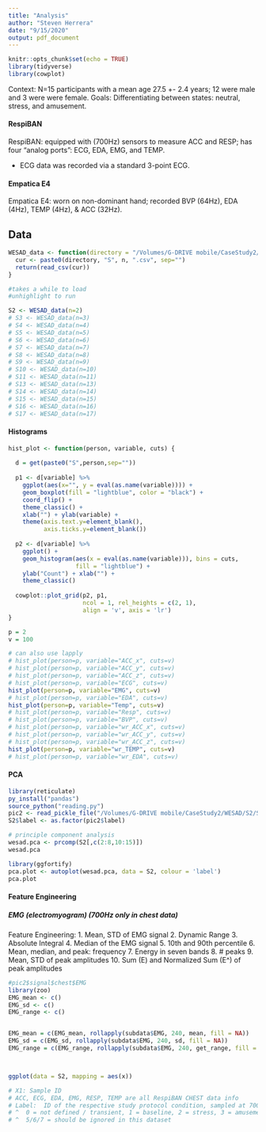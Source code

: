 ```yaml
---
title: "Analysis"
author: "Steven Herrera"
date: "9/15/2020"
output: pdf_document
---
```


```r
knitr::opts_chunk$set(echo = TRUE)
library(tidyverse)
library(cowplot)
```

Context: N=15 participants with a mean age 27.5 +- 2.4 years; 12 were male and 3 were were female. 
Goals: Differentiating between states: neutral, stress, and amusement.

#### RespiBAN

RespiBAN: equipped with (700Hz) sensors to measure ACC and RESP; has four "analog ports": ECG, EDA, EMG, and TEMP.

- ECG data was recorded via a standard 3-point ECG.

#### Empatica E4

Empatica E4: worn on non-dominant hand; recorded BVP (64Hz), EDA (4Hz), TEMP (4Hz), & ACC (32Hz).

## Data

```r
WESAD_data <- function(directory = "/Volumes/G-DRIVE mobile/CaseStudy2/data/imputed_data/", n) {
  cur <- paste0(directory, "S", n, ".csv", sep="")
  return(read_csv(cur))
}

#takes a while to load
#unhighlight to run

S2 <- WESAD_data(n=2)
# S3 <- WESAD_data(n=3)
# S4 <- WESAD_data(n=4)
# S5 <- WESAD_data(n=5)
# S6 <- WESAD_data(n=6)
# S7 <- WESAD_data(n=7)
# S8 <- WESAD_data(n=8)
# S9 <- WESAD_data(n=9)
# S10 <- WESAD_data(n=10)
# S11 <- WESAD_data(n=11)
# S13 <- WESAD_data(n=13)
# S14 <- WESAD_data(n=14)
# S15 <- WESAD_data(n=15)
# S16 <- WESAD_data(n=16)
# S17 <- WESAD_data(n=17)
```

#### Histograms

```r
hist_plot <- function(person, variable, cuts) {
  
  d = get(paste0("S",person,sep=""))
  
  p1 <- d[variable] %>%
    ggplot(aes(x="", y = eval(as.name(variable)))) +
    geom_boxplot(fill = "lightblue", color = "black") + 
    coord_flip() +
    theme_classic() +
    xlab("") + ylab(variable) +
    theme(axis.text.y=element_blank(),
          axis.ticks.y=element_blank())
  
  p2 <- d[variable] %>%
    ggplot() +
    geom_histogram(aes(x = eval(as.name(variable))), bins = cuts, 
                   fill = "lightblue") +
    ylab("Count") + xlab("") +
    theme_classic()
  
  cowplot::plot_grid(p2, p1,
                     ncol = 1, rel_heights = c(2, 1),
                     align = 'v', axis = 'lr') 
} 

p = 2
v = 100

# can also use lapply
# hist_plot(person=p, variable="ACC_x", cuts=v)
# hist_plot(person=p, variable="ACC_y", cuts=v)
# hist_plot(person=p, variable="ACC_z", cuts=v)
# hist_plot(person=p, variable="ECG", cuts=v)
hist_plot(person=p, variable="EMG", cuts=v)
# hist_plot(person=p, variable="EDA", cuts=v)
hist_plot(person=p, variable="Temp", cuts=v)
# hist_plot(person=p, variable="Resp", cuts=v)
# hist_plot(person=p, variable="BVP", cuts=v)
# hist_plot(person=p, variable="wr_ACC_x", cuts=v)
# hist_plot(person=p, variable="wr_ACC_y", cuts=v)
# hist_plot(person=p, variable="wr_ACC_z", cuts=v)
hist_plot(person=p, variable="wr_TEMP", cuts=v)
# hist_plot(person=p, variable="wr_EDA", cuts=v)
```

#### PCA

```r
library(reticulate)
py_install("pandas")
source_python("reading.py")
pic2 <- read_pickle_file("/Volumes/G-DRIVE mobile/CaseStudy2/WESAD/S2/S2.pkl")
S2$label <- as.factor(pic2$label)
```

```r
# principle component analysis
wesad.pca <- prcomp(S2[,c(2:8,10:15)])
wesad.pca
```

```r
library(ggfortify)
pca.plot <- autoplot(wesad.pca, data = S2, colour = 'label')
pca.plot
```


#### Feature Engineering



##### EMG (electromyogram) (700Hz only in chest data)

Feature Engineering:
1. Mean, STD of EMG signal
2. Dynamic Range
3. Absolute Integral
4. Median of the EMG signal
5. 10th and 90th percentile
6. Mean, median, and peak: frequency
7. Energy in seven bands
8. # peaks
9. Mean, STD of peak amplitudes
10. Sum (E) and Normalized Sum (E^) of peak amplitudes

```r
#pic2$signal$chest$EMG
library(zoo)
EMG_mean <- c()
EMG_sd <- c()
EMG_range <- c()


EMG_mean = c(EMG_mean, rollapply(subdata$EMG, 240, mean, fill = NA))
EMG_sd = c(EMG_sd, rollapply(subdata$EMG, 240, sd, fill = NA))
EMG_range = c(EMG_range, rollapply(subdata$EMG, 240, get_range, fill = NA))



ggplot(data = S2, mapping = aes(x))

```







```r
# X1: Sample ID
# ACC, ECG, EDA, EMG, RESP, TEMP are all RespiBAN CHEST data info
# Label:  ID of the respective study protocol condition, sampled at 700 Hz
# ^  0 = not defined / transient, 1 = baseline, 2 = stress, 3 = amusement, 4 = meditation
# ^  5/6/7 = should be ignored in this dataset


```















